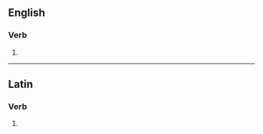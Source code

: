 ==English==

===Verb===
{{head|en|verb form}}

# {{en-third-person singular of|obsolesce}}

----

==Latin==

===Verb===
{{la-verb-form|obsolescēs}}

# {{inflection of|obsolescō||2|s|futr|actv|indc|lang=la}}